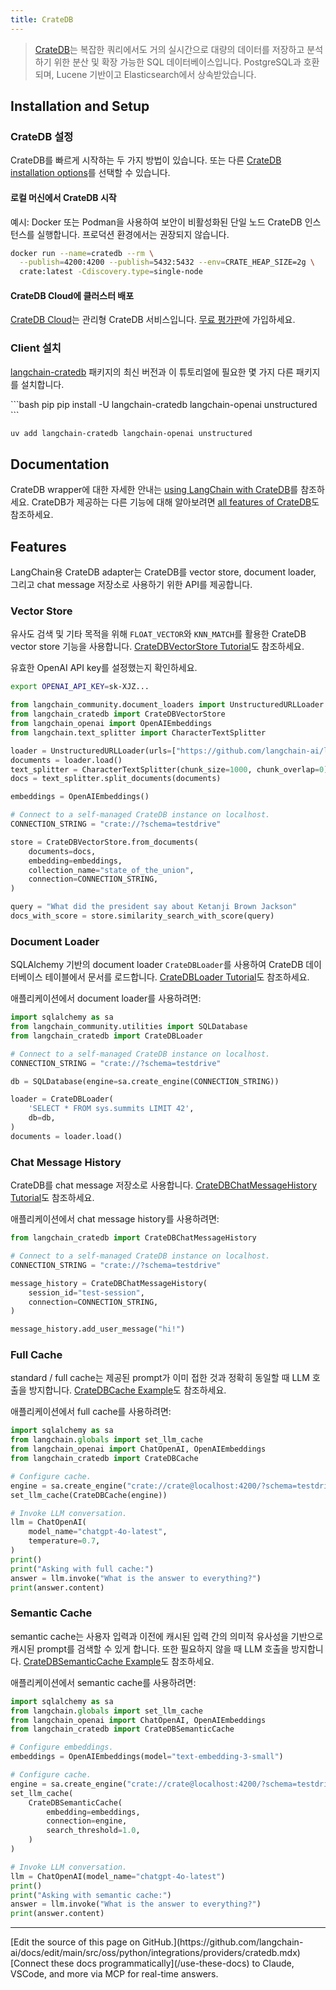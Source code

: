 ```yaml
---
title: CrateDB
---
```


> [CrateDB]는 복잡한 쿼리에서도 거의 실시간으로 대량의 데이터를 저장하고
> 분석하기 위한 분산 및 확장 가능한 SQL 데이터베이스입니다. PostgreSQL과 호환되며,
> Lucene 기반이고 Elasticsearch에서 상속받았습니다.


## Installation and Setup

### CrateDB 설정
CrateDB를 빠르게 시작하는 두 가지 방법이 있습니다. 또는
다른 [CrateDB installation options]를 선택할 수 있습니다.

#### 로컬 머신에서 CrateDB 시작
예시: Docker 또는 Podman을 사용하여 보안이 비활성화된 단일 노드 CrateDB 인스턴스를 실행합니다.
프로덕션 환경에서는 권장되지 않습니다.

```bash
docker run --name=cratedb --rm \
  --publish=4200:4200 --publish=5432:5432 --env=CRATE_HEAP_SIZE=2g \
  crate:latest -Cdiscovery.type=single-node
```

#### CrateDB Cloud에 클러스터 배포
[CrateDB Cloud]는 관리형 CrateDB 서비스입니다.
[무료 평가판][CrateDB Cloud Console]에 가입하세요.

### Client 설치
[langchain-cratedb] 패키지의 최신 버전과 이 튜토리얼에 필요한
몇 가지 다른 패키지를 설치합니다.

<CodeGroup>
```bash pip
pip install -U langchain-cratedb langchain-openai unstructured
```

```bash uv
uv add langchain-cratedb langchain-openai unstructured
```
</CodeGroup>


## Documentation
CrateDB wrapper에 대한 자세한 안내는
[using LangChain with CrateDB]를 참조하세요. CrateDB가 제공하는 다른 기능에 대해 알아보려면
[all features of CrateDB]도 참조하세요.


## Features
LangChain용 CrateDB adapter는 CrateDB를 vector store,
document loader, 그리고 chat message 저장소로 사용하기 위한 API를 제공합니다.

### Vector Store
유사도 검색 및 기타 목적을 위해 `FLOAT_VECTOR`와 `KNN_MATCH`를 활용한
CrateDB vector store 기능을 사용합니다. [CrateDBVectorStore Tutorial]도 참조하세요.

유효한 OpenAI API key를 설정했는지 확인하세요.
```bash
export OPENAI_API_KEY=sk-XJZ...
```
```python
from langchain_community.document_loaders import UnstructuredURLLoader
from langchain_cratedb import CrateDBVectorStore
from langchain_openai import OpenAIEmbeddings
from langchain.text_splitter import CharacterTextSplitter

loader = UnstructuredURLLoader(urls=["https://github.com/langchain-ai/langchain/raw/refs/tags/langchain-core==0.3.28/docs/docs/how_to/state_of_the_union.txt"])
documents = loader.load()
text_splitter = CharacterTextSplitter(chunk_size=1000, chunk_overlap=0)
docs = text_splitter.split_documents(documents)

embeddings = OpenAIEmbeddings()

# Connect to a self-managed CrateDB instance on localhost.
CONNECTION_STRING = "crate://?schema=testdrive"

store = CrateDBVectorStore.from_documents(
    documents=docs,
    embedding=embeddings,
    collection_name="state_of_the_union",
    connection=CONNECTION_STRING,
)

query = "What did the president say about Ketanji Brown Jackson"
docs_with_score = store.similarity_search_with_score(query)
```

### Document Loader
SQLAlchemy 기반의 document loader `CrateDBLoader`를 사용하여
CrateDB 데이터베이스 테이블에서 문서를 로드합니다. [CrateDBLoader Tutorial]도 참조하세요.

애플리케이션에서 document loader를 사용하려면:
```python
import sqlalchemy as sa
from langchain_community.utilities import SQLDatabase
from langchain_cratedb import CrateDBLoader

# Connect to a self-managed CrateDB instance on localhost.
CONNECTION_STRING = "crate://?schema=testdrive"

db = SQLDatabase(engine=sa.create_engine(CONNECTION_STRING))

loader = CrateDBLoader(
    'SELECT * FROM sys.summits LIMIT 42',
    db=db,
)
documents = loader.load()
```

### Chat Message History
CrateDB를 chat message 저장소로 사용합니다.
[CrateDBChatMessageHistory Tutorial]도 참조하세요.

애플리케이션에서 chat message history를 사용하려면:
```python
from langchain_cratedb import CrateDBChatMessageHistory

# Connect to a self-managed CrateDB instance on localhost.
CONNECTION_STRING = "crate://?schema=testdrive"

message_history = CrateDBChatMessageHistory(
    session_id="test-session",
    connection=CONNECTION_STRING,
)

message_history.add_user_message("hi!")
```

### Full Cache
standard / full cache는 제공된 prompt가 이미 접한 것과 정확히 동일할 때
LLM 호출을 방지합니다.
[CrateDBCache Example]도 참조하세요.

애플리케이션에서 full cache를 사용하려면:
```python
import sqlalchemy as sa
from langchain.globals import set_llm_cache
from langchain_openai import ChatOpenAI, OpenAIEmbeddings
from langchain_cratedb import CrateDBCache

# Configure cache.
engine = sa.create_engine("crate://crate@localhost:4200/?schema=testdrive")
set_llm_cache(CrateDBCache(engine))

# Invoke LLM conversation.
llm = ChatOpenAI(
    model_name="chatgpt-4o-latest",
    temperature=0.7,
)
print()
print("Asking with full cache:")
answer = llm.invoke("What is the answer to everything?")
print(answer.content)
```

### Semantic Cache

semantic cache는 사용자 입력과 이전에 캐시된 입력 간의 의미적 유사성을 기반으로
캐시된 prompt를 검색할 수 있게 합니다. 또한 필요하지 않을 때
LLM 호출을 방지합니다.
[CrateDBSemanticCache Example]도 참조하세요.

애플리케이션에서 semantic cache를 사용하려면:
```python
import sqlalchemy as sa
from langchain.globals import set_llm_cache
from langchain_openai import ChatOpenAI, OpenAIEmbeddings
from langchain_cratedb import CrateDBSemanticCache

# Configure embeddings.
embeddings = OpenAIEmbeddings(model="text-embedding-3-small")

# Configure cache.
engine = sa.create_engine("crate://crate@localhost:4200/?schema=testdrive")
set_llm_cache(
    CrateDBSemanticCache(
        embedding=embeddings,
        connection=engine,
        search_threshold=1.0,
    )
)

# Invoke LLM conversation.
llm = ChatOpenAI(model_name="chatgpt-4o-latest")
print()
print("Asking with semantic cache:")
answer = llm.invoke("What is the answer to everything?")
print(answer.content)
```


[all features of CrateDB]: https://cratedb.com/docs/guide/feature/
[CrateDB]: https://cratedb.com/database
[CrateDB Cloud]: https://cratedb.com/database/cloud
[CrateDB Cloud Console]: https://console.cratedb.cloud/?utm_source=langchain&utm_content=documentation
[CrateDB installation options]: https://cratedb.com/docs/guide/install/
[CrateDBCache Example]: https://github.com/crate/langchain-cratedb/blob/main/examples/basic/cache.py
[CrateDBSemanticCache Example]: https://github.com/crate/langchain-cratedb/blob/main/examples/basic/cache.py
[CrateDBChatMessageHistory Tutorial]: https://github.com/crate/cratedb-examples/blob/main/topic/machine-learning/llm-langchain/conversational_memory.ipynb
[CrateDBLoader Tutorial]: https://github.com/crate/cratedb-examples/blob/main/topic/machine-learning/llm-langchain/document_loader.ipynb
[CrateDBVectorStore Tutorial]: https://github.com/crate/cratedb-examples/blob/main/topic/machine-learning/llm-langchain/vector_search.ipynb
[langchain-cratedb]: https://pypi.org/project/langchain-cratedb/
[using LangChain with CrateDB]: https://cratedb.com/docs/guide/integrate/langchain/

---

<Callout icon="pen-to-square" iconType="regular">
    [Edit the source of this page on GitHub.](https://github.com/langchain-ai/docs/edit/main/src/oss/python/integrations/providers/cratedb.mdx)
</Callout>
<Tip icon="terminal" iconType="regular">
    [Connect these docs programmatically](/use-these-docs) to Claude, VSCode, and more via MCP for    real-time answers.
</Tip>
